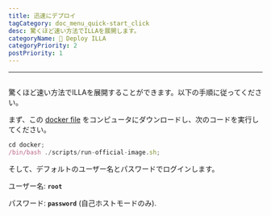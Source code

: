 ```yaml
---
title: 迅速にデプロイ
tagCategory: doc_menu_quick-start_click
desc: 驚くほど速い方法でILLAを展開します。
categoryName: 👷 Deploy ILLA
categoryPriority: 2
postPriority: 1
---
```


* * *

## <h2 hidden>Quickly Deploy</h2>

驚くほど速い方法でILLAを展開することができます。以下の手順に従ってください。

まず、この [docker file](https://github.com/illacloud/deploy-illa-manually/tree/main/docker) をコンピュータにダウンロードし、次のコードを実行してください。

```jsx
cd docker;
/bin/bash ./scripts/run-official-image.sh;
```

そして、デフォルトのユーザー名とパスワードでログインします。

ユーザー名: **`root`**

パスワード: **`password`** (自己ホストモードのみ).
